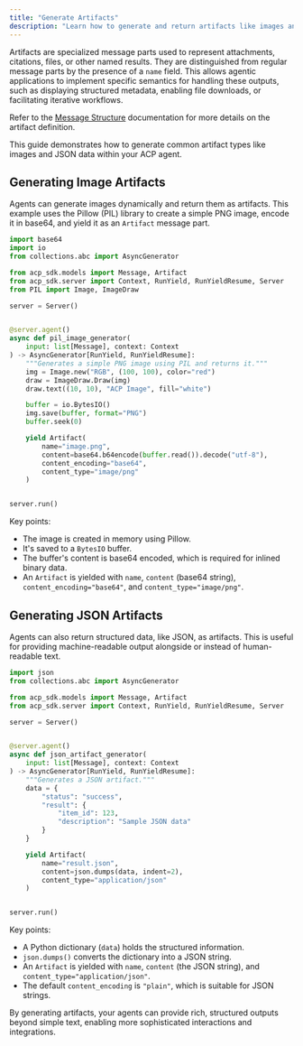 ```yaml
---
title: "Generate Artifacts"
description: "Learn how to generate and return artifacts like images and structured data."
---
```


Artifacts are specialized message parts used to represent attachments, citations, files, or other named results. They are distinguished from regular message parts by the presence of a `name` field. This allows agentic applications to implement specific semantics for handling these outputs, such as displaying structured metadata, enabling file downloads, or facilitating iterative workflows.

Refer to the [Message Structure](/core-concepts/message-structure#artifact) documentation for more details on the artifact definition.

This guide demonstrates how to generate common artifact types like images and JSON data within your ACP agent.

## Generating Image Artifacts

Agents can generate images dynamically and return them as artifacts. This example uses the Pillow (PIL) library to create a simple PNG image, encode it in base64, and yield it as an `Artifact` message part.

```python pil_image.py
import base64
import io
from collections.abc import AsyncGenerator

from acp_sdk.models import Message, Artifact
from acp_sdk.server import Context, RunYield, RunYieldResume, Server
from PIL import Image, ImageDraw

server = Server()


@server.agent()
async def pil_image_generator(
    input: list[Message], context: Context
) -> AsyncGenerator[RunYield, RunYieldResume]:
    """Generates a simple PNG image using PIL and returns it."""
    img = Image.new("RGB", (100, 100), color="red")
    draw = ImageDraw.Draw(img)
    draw.text((10, 10), "ACP Image", fill="white")

    buffer = io.BytesIO()
    img.save(buffer, format="PNG")
    buffer.seek(0)

    yield Artifact(
        name="image.png",
        content=base64.b64encode(buffer.read()).decode("utf-8"),
        content_encoding="base64",
        content_type="image/png"
    )


server.run()
```

Key points:
- The image is created in memory using Pillow.
- It's saved to a `BytesIO` buffer.
- The buffer's content is base64 encoded, which is required for inlined binary data.
- An `Artifact` is yielded with `name`, `content` (base64 string), `content_encoding="base64"`, and `content_type="image/png"`.

## Generating JSON Artifacts

Agents can also return structured data, like JSON, as artifacts. This is useful for providing machine-readable output alongside or instead of human-readable text.

```python json_artifact.py
import json
from collections.abc import AsyncGenerator

from acp_sdk.models import Message, Artifact
from acp_sdk.server import Context, RunYield, RunYieldResume, Server

server = Server()


@server.agent()
async def json_artifact_generator(
    input: list[Message], context: Context
) -> AsyncGenerator[RunYield, RunYieldResume]:
    """Generates a JSON artifact."""
    data = {
        "status": "success",
        "result": {
            "item_id": 123,
            "description": "Sample JSON data"
        }
    }

    yield Artifact(
        name="result.json",
        content=json.dumps(data, indent=2),
        content_type="application/json"
    )


server.run()
```

Key points:
- A Python dictionary (`data`) holds the structured information.
- `json.dumps()` converts the dictionary into a JSON string.
- An `Artifact` is yielded with `name`, `content` (the JSON string), and `content_type="application/json"`.
- The default `content_encoding` is `"plain"`, which is suitable for JSON strings.

By generating artifacts, your agents can provide rich, structured outputs beyond simple text, enabling more sophisticated interactions and integrations.
